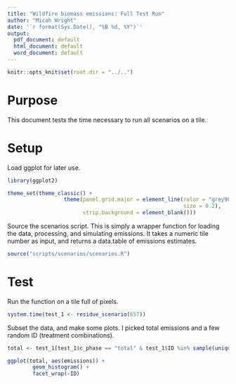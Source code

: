 ```yaml
---
title: "Wildfire biomass emissions: Full Test Run"
author: "Micah Wright"
date: '`r format(Sys.Date(), "%B %d, %Y")`'
output:
  pdf_document: default
  html_document: default
  word_document: default
---
```


```r
knitr::opts_knit$set(root.dir = "../..")
```

# Purpose

This document tests the time necessary to run all scenarios on a tile.

# Setup

Load ggplot for later use.

```r
library(ggplot2)

theme_set(theme_classic() + 
                  theme(panel.grid.major = element_line(color = "grey90",
                                                        size = 0.2),
                        strip.background = element_blank()))
```

Source the scenarios script. This is simply a wrapper function for loading the data, processing, and simulating emissions. It takes a numeric tile number as input, and returns a data.table of emissions estimates.

```r
source("scripts/scenarios/scenarios.R")
```

# Test

Run the function on a tile full of pixels.

```r
system.time(test_1 <- residue_scenario(657))
```

Subset the data, and make some plots. I picked total emissions and a few random ID (treatment combinations). 

```r
total <- test_1[test_1$c_phase == "total" & test_1$ID %in% sample(unique(test_1$ID), size = 3), ]

ggplot(total, aes(emissions)) +
        geom_histogram() +
        facet_wrap(~ID)
```


